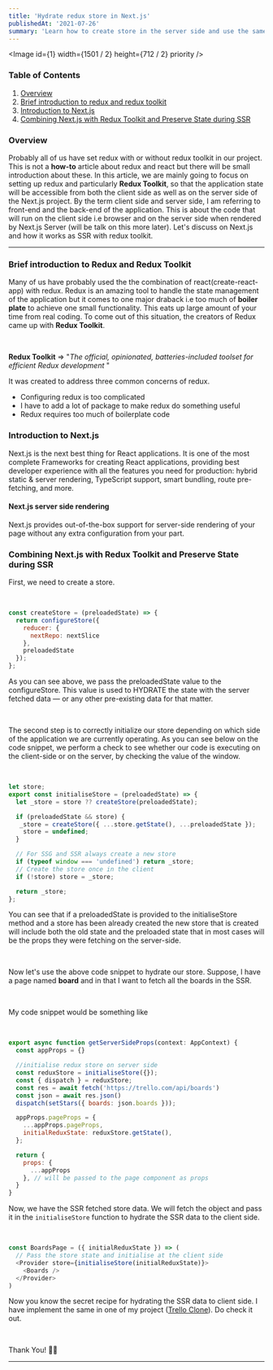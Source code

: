 ```yaml
---
title: 'Hydrate redux store in Next.js'
publishedAt: '2021-07-26'
summary: 'Learn how to create store in the server side and use the same store on the client'
---
```


<Image id={1} width={1501 / 2} height={712 / 2} priority />

<SocialShare title="Hydrate redux store in Next.js" />

### Table of Contents

1. [Overview](/blogs/hydrate-redux-state-in-nextjs#overview)
2. [Brief introduction to redux and redux toolkit](/blogs/hydrate-redux-state-in-nextjs#brief-introduction-to-redux-and-redux-toolkit)
3. [Introduction to Next.js](/blogs/hydrate-redux-state-in-nextjs#introduction-to-nextjs)
4. [Combining Next.js with Redux Toolkit and Preserve State during SSR](/blogs/hydrate-redux-state-in-nextjs#combining-nextjs-with-redux-toolkit-and-preserve-state-during-ssr)

### Overview

Probably all of us have set redux with or without redux toolkit in our project. This is not a **how-to** article
about redux and react but there will be small introduction about these. In this article, we are mainly going to focus
on setting up redux and particularly **Redux Toolkit**, so that the application state will be accessible from both the
client side as well as on the server side of the Next.js project. By the term client side and server side, I am referring to
front-end and the back-end of the application. This is about the code that will run on the client side i.e browser and on the server
side when rendered by Next.js Server (will be talk on this more later). Let's discuss on Next.js and how it works as SSR with redux toolkit.

---

### Brief introduction to Redux and Redux Toolkit

Many of us have probably used the the combination of react(create-react-app) with redux. Redux is an amazing tool to
handle the state management of the application but it comes to one major draback i.e too much of **boiler plate** to achieve
one small functionality. This eats up large amount of your time from real coding. To come out of this situation, the creators
of Redux came up with **Redux Toolkit**.

<br />

**Redux Toolkit** => "_The official, opinionated, batteries-included toolset for efficient Redux development_ "

It was created to address three common concerns of redux.

- Configuring redux is too complicated
- I have to add a lot of package to make redux do something useful
- Redux requires too much of boilerplate code

### Introduction to Next.js

Next.js is the next best thing for React applications. It is one of the most complete Frameworks
for creating React applications, providing best developer experience with all the features you need
for production: hybrid static & server rendering, TypeScript support, smart bundling, route pre-fetching,
and more.

#### Next.js server side rendering

Next.js provides out-of-the-box support for server-side rendering of your page without any extra configuration
from your part.

### Combining Next.js with Redux Toolkit and Preserve State during SSR

First, we need to create a store.

<br />

```js:store.js
const createStore = (preloadedState) => {
  return configureStore({
    reducer: {
      nextRepo: nextSlice
    },
    preloadedState
  });
};
```

As you can see above, we pass the preloadedState value to the configureStore. This value is used
to HYDRATE the state with the server fetched data — or any other pre-existing data for that matter.

<br />

The second step is to correctly initialize our store depending on which side of the application
we are currently operating. As you can see below on the code snippet, we perform a check to see
whether our code is executing on the client-side or on the server, by checking the value of the window.

<br />

```js:initialize-store.js
let store;
export const initialiseStore = (preloadedState) => {
  let _store = store ?? createStore(preloadedState);

  if (preloadedState && store) {
   _store = createStore({ ...store.getState(), ...preloadedState });
    store = undefined;
  }

  // For SSG and SSR always create a new store
  if (typeof window === 'undefined') return _store;
  // Create the store once in the client
  if (!store) store = _store;

  return _store;
};
```

You can see that if a preloadedState is provided to the initialiseStore method and a store has been
already created the new store that is created will include both the old state and the preloaded state
that in most cases will be the props they were fetching on the server-side.

<br />

Now let's use the above code snippet to hydrate our store. Suppose, I have a page named **board** and
in that I want to fetch all the boards in the SSR.

<br />

My code snippet would be something like

<br />

```js:boards.js
export async function getServerSideProps(context: AppContext) {
  const appProps = {}

  //initialise redux store on server side
  const reduxStore = initialiseStore({});
  const { dispatch } = reduxStore;
  const res = await fetch('https://trello.com/api/boards')
  const json = await res.json()
  dispatch(setStars({ boards: json.boards }));

  appProps.pageProps = {
    ...appProps.pageProps,
    initialReduxState: reduxStore.getState(),
  };

  return {
    props: {
      ...appProps
    }, // will be passed to the page component as props
  }
}
```

Now, we have the SSR fetched store data. We will fetch the object and pass it in the `initialiseStore` function to hydrate
the SSR data to the client side.

<br />

```js:boards-page.js
const BoardsPage = ({ initialReduxState }) => (
  // Pass the store state and initialise at the client side
  <Provider store={initialiseStore(initialReduxState)}>
    <Boards />
  </Provider>
)
```

<SocialShare title="Hydrate redux store in Next.js" />

Now you know the secret recipe for hydrating the SSR data to client side.
I have implement the same in one of my project ([Trello Clone](https://github.com/knowankit/trello-clone)).
Do check it out.

<br />

Thank You! 👋🏻

---
